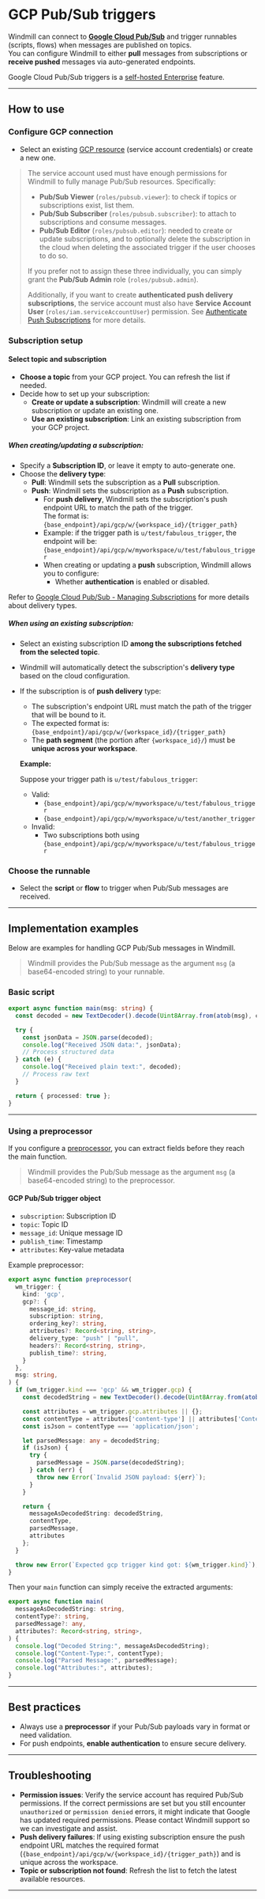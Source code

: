 # GCP Pub/Sub triggers

Windmill can connect to [**Google Cloud Pub/Sub**](https://cloud.google.com/pubsub/docs/overview) and trigger runnables (scripts, flows) when messages are published on topics.\
You can configure Windmill to either **pull** messages from subscriptions or **receive pushed** messages via auto-generated endpoints.

Google Cloud Pub/Sub triggers is a [self-hosted Enterprise](/pricing) feature.

---

## How to use

### Configure GCP connection

- Select an existing [GCP resource](https://hub.windmill.dev/resource_types/154/gcloud) (service account credentials) or create a new one.

> The service account used must have enough permissions for Windmill to fully manage Pub/Sub resources. Specifically:
>
> - **Pub/Sub Viewer** (`roles/pubsub.viewer`): to check if topics or subscriptions exist, list them.
> - **Pub/Sub Subscriber** (`roles/pubsub.subscriber`): to attach to subscriptions and consume messages.
> - **Pub/Sub Editor** (`roles/pubsub.editor`): needed to create or update subscriptions, and to optionally delete the subscription in the cloud when deleting the associated trigger if the user chooses to do so.
>
> If you prefer not to assign these three individually, you can simply grant the **Pub/Sub Admin** role (`roles/pubsub.admin`).
>
> Additionally, if you want to create **authenticated push delivery subscriptions**, the service account must also have **Service Account User** (`roles/iam.serviceAccountUser`) permission. See [Authenticate Push Subscriptions](https://cloud.google.com/pubsub/docs/authenticate-push-subscriptions) for more details.

### Subscription setup

#### Select topic and subscription

- **Choose a topic** from your GCP project. You can refresh the list if needed.
- Decide how to set up your subscription:
  - **Create or update a subscription**: Windmill will create a new subscription or update an existing one.
  - **Use an existing subscription**: Link an existing subscription from your GCP project.

##### When creating/updating a subscription:

- Specify a **Subscription ID**, or leave it empty to auto-generate one.
- Choose the **delivery type**:
  - **Pull**: Windmill sets the subscription as a **Pull** subscription.
  - **Push**: Windmill sets the subscription as a **Push** subscription.
    - For **push delivery**, Windmill sets the subscription's push endpoint URL to match the path of the trigger.\
      The format is:\
      `{base_endpoint}/api/gcp/w/{workspace_id}/{trigger_path}`
    - Example: if the trigger path is `u/test/fabulous_trigger`, the endpoint will be:\
      `{base_endpoint}/api/gcp/w/myworkspace/u/test/fabulous_trigger`
    - When creating or updating a **push** subscription, Windmill allows you to configure:
      - Whether **authentication** is enabled or disabled.

Refer to [Google Cloud Pub/Sub - Managing Subscriptions](https://cloud.google.com/pubsub/docs/subscriber) for more details about delivery types.

##### When using an existing subscription:

- Select an existing subscription ID **among the subscriptions fetched from the selected topic**.
- Windmill will automatically detect the subscription's **delivery type** based on the cloud configuration.
- If the subscription is of **push delivery** type:
  - The subscription's endpoint URL must match the path of the trigger that will be bound to it.
  - The expected format is:\
    `{base_endpoint}/api/gcp/w/{workspace_id}/{trigger_path}`
  - The **path segment** (the portion after `{workspace_id}/`) must be **unique across your workspace**.

  **Example:**

  Suppose your trigger path is `u/test/fabulous_trigger`:

  - Valid:
    - `{base_endpoint}/api/gcp/w/myworkspace/u/test/fabulous_trigger`
    - `{base_endpoint}/api/gcp/w/myworkspace/u/test/another_trigger`
  - Invalid:
    - Two subscriptions both using `{base_endpoint}/api/gcp/w/myworkspace/u/test/fabulous_trigger`

### Choose the runnable

- Select the **script** or **flow** to trigger when Pub/Sub messages are received.

---

## Implementation examples

Below are examples for handling GCP Pub/Sub messages in Windmill.

> Windmill provides the Pub/Sub message as the argument `msg` (a base64-encoded string) to your runnable.

### Basic script

```typescript
export async function main(msg: string) {
  const decoded = new TextDecoder().decode(Uint8Array.from(atob(msg), c => c.charCodeAt(0)));

  try {
    const jsonData = JSON.parse(decoded);
    console.log("Received JSON data:", jsonData);
    // Process structured data
  } catch (e) {
    console.log("Received plain text:", decoded);
    // Process raw text
  }

  return { processed: true };
}
```

---

### Using a preprocessor

If you configure a [preprocessor](../43_preprocessors/index.mdx), you can extract fields before they reach the main function.

> Windmill provides the Pub/Sub message as the argument `msg` (a base64-encoded string) to the preprocessor.

#### GCP Pub/Sub trigger object

- `subscription`: Subscription ID
- `topic`: Topic ID
- `message_id`: Unique message ID
- `publish_time`: Timestamp
- `attributes`: Key-value metadata

Example preprocessor:

```typescript
export async function preprocessor(
  wm_trigger: {
    kind: 'gcp',
    gcp?: {
      message_id: string,
      subscription: string,
      ordering_key?: string,
      attributes?: Record<string, string>,
      delivery_type: "push" | "pull",
      headers?: Record<string, string>,
      publish_time?: string,
    }
  },
  msg: string,
) {
  if (wm_trigger.kind === 'gcp' && wm_trigger.gcp) {
    const decodedString = new TextDecoder().decode(Uint8Array.from(atob(msg), c => c.charCodeAt(0)));

    const attributes = wm_trigger.gcp.attributes || {};
    const contentType = attributes['content-type'] || attributes['Content-Type'];
    const isJson = contentType === 'application/json';

    let parsedMessage: any = decodedString;
    if (isJson) {
      try {
        parsedMessage = JSON.parse(decodedString);
      } catch (err) {
        throw new Error(`Invalid JSON payload: ${err}`);
      }
    }

    return {
      messageAsDecodedString: decodedString,
      contentType,
      parsedMessage,
      attributes
    };
  }

  throw new Error(`Expected gcp trigger kind got: ${wm_trigger.kind}`);
}
```

Then your `main` function can simply receive the extracted arguments:

```typescript
export async function main(
  messageAsDecodedString: string,
  contentType?: string,
  parsedMessage?: any,
  attributes?: Record<string, string>,
) {
  console.log("Decoded String:", messageAsDecodedString);
  console.log("Content-Type:", contentType);
  console.log("Parsed Message:", parsedMessage);
  console.log("Attributes:", attributes);
}
```

---

## Best practices

- Always use a **preprocessor** if your Pub/Sub payloads vary in format or need validation.
- For push endpoints, **enable authentication** to ensure secure delivery.

---

## Troubleshooting

- **Permission issues**: Verify the service account has required Pub/Sub permissions. If the correct permissions are set but you still encounter `unauthorized` or `permission denied` errors, it might indicate that Google has updated required permissions. Please contact Windmill support so we can investigate and assist.
- **Push delivery failures**: If using existing subscription ensure the push endpoint URL matches the required format (`{base_endpoint}/api/gcp/w/{workspace_id}/{trigger_path}`) and is unique across the workspace.
- **Topic or subscription not found**: Refresh the list to fetch the latest available resources.

---
